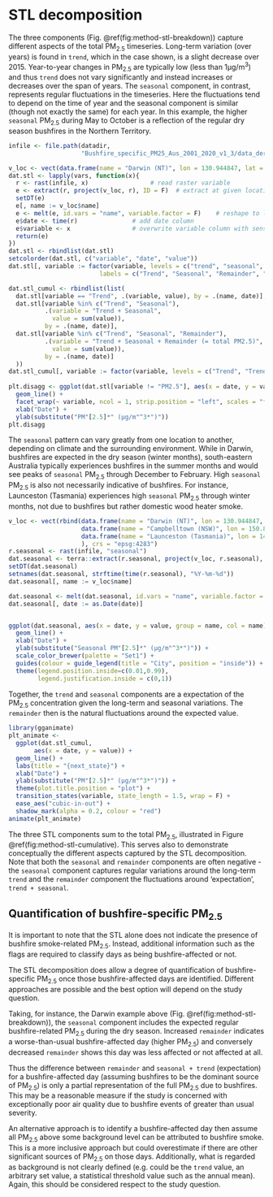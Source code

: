 # STL decomposition {#stl-decomposition}

The three components (Fig. \@ref(fig:method-stl-breakdown)) capture different aspects of the total PM~2.5~ timeseries. Long-term variation (over years) is found in `trend`, which in the case shown, is a slight decrease over 2015. Year-to-year changes in PM~2.5~ are typically low (less than 1µg/m^3^) and thus `trend` does not vary significantly and instead increases or decreases over the span of years. The `seasonal` component, in contrast, represents regular fluctuations in the timeseries. Here the fluctuations tend to depend on the time of year and the seasonal component is similar (though not exactly the same) for each year. In this example, the higher `seasonal` PM~2.5~ during May to October is a reflection of the regular dry season bushfires in the Northern Territory.

```r
infile <- file.path(datadir,
                    "Bushfire_specific_PM25_Aus_2001_2020_v1_3/data_derived/bushfiresmoke_v1_3_2015_compressed_20231130_7.nc")

v_loc <- vect(data.frame(name = "Darwin (NT)", lon = 130.944847, lat = -12.415435), crs = "epsg:4283")
dat.stl <- lapply(vars, function(x){
  r <- rast(infile, x)                 # read raster variable
  e <- extract(r, project(v_loc, r), ID = F)  # extract at given locations
  setDT(e)
  e[, name := v_loc$name]
  e <- melt(e, id.vars = "name", variable.factor = F)    # reshape to long
  e$date <- time(r)               # add date column
  e$variable <- x                 # overwrite variable column with sensible name
  return(e)
})
dat.stl <- rbindlist(dat.stl)
setcolorder(dat.stl, c("variable", "date", "value"))
dat.stl[, variable := factor(variable, levels = c("trend", "seasonal", "remainder", "pm25_pred"),
                         labels = c("Trend", "Seasonal", "Remainder", "Total PM2.5"))]

dat.stl_cumul <- rbindlist(list(
  dat.stl[variable == "Trend", .(variable, value), by = .(name, date)],
  dat.stl[variable %in% c("Trend", "Seasonal"), 
          .(variable = "Trend + Seasonal",
            value = sum(value)), 
          by = .(name, date)],
  dat.stl[variable %in% c("Trend", "Seasonal", "Remainder"), 
          .(variable = "Trend + Seasonal + Remainder (= total PM2.5)",
            value = sum(value)), 
          by = .(name, date)]
  ))
dat.stl_cumul[, variable := factor(variable, levels = c("Trend", "Trend + Seasonal", "Trend + Seasonal + Remainder (= total PM2.5)"))]
  
plt.disagg <- ggplot(dat.stl[variable != "PM2.5"], aes(x = date, y = value, group = variable)) + 
  geom_line() + 
  facet_wrap(~ variable, ncol = 1, strip.position = "left", scales = "free") +
  xlab("Date") +
  ylab(substitute("PM"[2.5]*" (µg/m"^3*")"))
plt.disagg
```

The `seasonal` pattern can vary greatly from one location to another, depending on climate and the surrounding environment. While in Darwin, bushfires are expected in the dry season (winter months), south-eastern Australia typically experiences bushfires in the summer months and would see peaks of `seasonal` PM~2.5~ through December to February. High `seasonal` PM~2.5~ is also not necessarily indicative of bushfires. For instance, Launceston (Tasmania) experiences high `seasonal` PM~2.5~ through winter months, not due to bushfires but rather domestic wood heater smoke.

```r
v_loc <- vect(rbind(data.frame(name = "Darwin (NT)", lon = 130.944847, lat = -12.415435),
                    data.frame(name = "Campbelltown (NSW)", lon = 150.807415, lat = -34.071949),
                    data.frame(name = "Launceston (Tasmania)", lon = 147.150469, lat = -41.441564)
                    ), crs = "epsg:4283")
r.seasonal <- rast(infile, "seasonal")
dat.seasonal <- terra::extract(r.seasonal, project(v_loc, r.seasonal), ID = F)
setDT(dat.seasonal)
setnames(dat.seasonal, strftime(time(r.seasonal), "%Y-%m-%d"))
dat.seasonal[, name := v_loc$name]

dat.seasonal <- melt(dat.seasonal, id.vars = "name", variable.factor = F, variable.name = "date")
dat.seasonal[, date := as.Date(date)]


ggplot(dat.seasonal, aes(x = date, y = value, group = name, col = name)) +
  geom_line() +
  xlab("Date") +
  ylab(substitute("Seasonal PM"[2.5]*" (µg/m"^3*")")) +
  scale_color_brewer(palette = "Set1") +
  guides(colour = guide_legend(title = "City", position = "inside")) +
  theme(legend.position.inside=c(0.01,0.99),
        legend.justification.inside = c(0,1))

```

Together, the `trend` and `seasonal` components are a expectation of the PM~2.5~ concentration given the long-term and seasonal variations. The `remainder` then is the natural fluctuations around the expected value.


```r
library(gganimate)
plt_animate <- 
  ggplot(dat.stl_cumul, 
       aes(x = date, y = value)) + 
  geom_line() + 
  labs(title = "{next_state}") +
  xlab("Date") +
  ylab(substitute("PM"[2.5]*" (µg/m"^3*")")) +
  theme(plot.title.position = "plot") +
  transition_states(variable, state_length = 1.5, wrap = F) +
  ease_aes("cubic-in-out") +
  shadow_mark(alpha = 0.2, colour = "red")
animate(plt_animate)
```

The three STL components sum to the total PM~2.5~, illustrated in Figure \@ref(fig:method-stl-cumulative). This serves also to demonstrate conceptually the different aspects captured by the STL decomposition. Note that both the `seasonal` and `remainder` components are often negative - the `seasonal` component captures regular variations around the long-term `trend` and the `remainder` component the fluctuations around 'expectation', `trend + seasonal`.

## Quantification of bushfire-specific PM~2.5~

It is important to note that the STL alone does not indicate the presence of bushfire smoke-related PM~2.5~. Instead, additional information such as the flags are required to classify days as being bushfire-affected or not.

The STL decomposition does allow a degree of quantification of bushfire-specific PM~2.5~ once those bushfire-affected days are identified. Different approaches are possible and the best option will depend on the study question. 

Taking, for instance, the Darwin example above (Fig. \@ref(fig:method-stl-breakdown)), the `seasonal` component includes the expected regular bushfire-related PM~2.5~ during the dry season. Increased `remainder` indicates a worse-than-usual bushfire-affected day (higher PM~2.5~) and conversely decreased `remainder` shows this day was less affected or not affected at all.

Thus the difference between `remainder` and `seasonal + trend` (expectation) for a bushfire-affected day (assuming bushfires to be the dominant source of PM~2.5~) is only a partial representation of the full PM~2.5~ due to bushfires. This may be a reasonable measure if the study is concerned with exceptionally poor air quality due to bushfire events of greater than usual severity.

An alternative approach is to identify a bushfire-affected day then assume all PM~2.5~ above some background level can be attributed to bushfire smoke. This is a more inclusive approach but could overestimate if there are other significant sources of PM~2.5~ on those days. Additionally, what is regarded as background is not clearly defined (e.g. could be the `trend` value, an arbitrary set value, a statistical threshold value such as the annual mean). Again, this should be considered respect to the study question.

